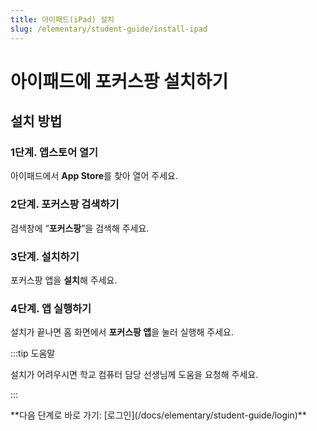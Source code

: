 ```yaml
---
title: 아이패드(iPad) 설치
slug: /elementary/student-guide/install-ipad
---
```


# 아이패드에 포커스팡 설치하기

## 설치 방법

### 1단계. 앱스토어 열기

아이패드에서 **App Store**를 찾아 열어 주세요.

### 2단계. 포커스팡 검색하기

검색창에 “**포커스팡**”을 검색해 주세요.

### 3단계. 설치하기

포커스팡 앱을 **설치**해 주세요.

### 4단계. 앱 실행하기

설치가 끝나면 홈 화면에서 **포커스팡 앱**을 눌러 실행해 주세요.

:::tip 도움말

설치가 어려우시면 학교 컴퓨터 담당 선생님께 도움을 요청해 주세요.

:::

<div class="link-center">
  **다음 단계로 바로 가기: [로그인](/docs/elementary/student-guide/login)**
</div>

